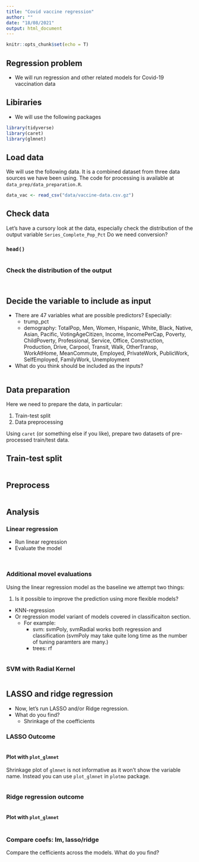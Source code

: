 ```yaml
---
title: "Covid vaccine regression"
author: ""
date: "18/08/2021"
output: html_document
---
```


```r
knitr::opts_chunk$set(echo = T)
```

## Regression problem

- We will run regression and other related models for Covid-19 vaccination data

## Libiraries

- We will use the following packages

```r
library(tidyverse)
library(caret)
library(glmnet)
```

## Load data

We will use the following data. It is a combined dataset from three data sources we have been using. The code for processing is available at `data_prep/data_preparation.R`.

```r
data_vac <- read_csv("data/vaccine-data.csv.gz") 
```


## Check data

Let's have a cursory look at the data, especially check the distribution of the output variable `Series_Complete_Pop_Pct` Do we need conversion?

### `head()`

```r

```

### Check the distribution of the output

```r

```

```r

```


## Decide the variable to include as input

- There are 47 variables what are possible predictors? Especially:
  - trump_pct
  - demography: TotalPop, Men, Women, Hispanic, White, Black, Native, Asian, Pacific, VotingAgeCitizen, Income, IncomePerCap, Poverty, ChildPoverty, Professional, Service, Office, Construction, Production, Drive, Carpool, Transit, Walk, OtherTransp, WorkAtHome, MeanCommute, Employed, PrivateWork, PublicWork, SelfEmployed, FamilyWork, Unemployment
- What do you think should be included as the inputs?


```r

```

## Data preparation

Here we need to prepare the data, in particular:

1. Train-test split
2. Data preprocessing

Using `caret` (or something else if you like), prepare two datasets of pre-processed train/test data.

## Train-test split

```r

```

## Preprocess

```r

```


## Analysis

### Linear regression

- Run linear regression 
- Evaluate the model

```r

```
```r

```

### Additional movel evaluations

Using the linear regression model as the baseline we attempt two things:

1. Is it possible to improve the prediction using more flexible models?
  - KNN-regression
  - Or regression model variant of models covered in classificaiton section. 
    - For example:
      - svm: svmPoly, svmRadial works both regression and classification (svmPoly may take quite long time as the number of tuning paramters are many.)
      - trees: rf
      


```r

```

### SVM with Radial Kernel

```r

```


## LASSO and ridge regression

- Now, let's run LASSO and/or Ridge regression. 
- What do you find? 
  - Shrinkage of the coefficients

### LASSO Outcome

```r

```

#### Plot with `plot_glmnet`

Shrinkage plot of `glmnet` is not informative as it won't show the variable name. Instead you can use `plot_glmnet` in `plotmo` package.

```r

```



### Ridge regression outcome

```r

```

#### Plot with `plot_glmnet`

```r

```

### Compare coefs: lm, lasso/ridge

Compare the cefficients across the models. What do you find?

```r

```